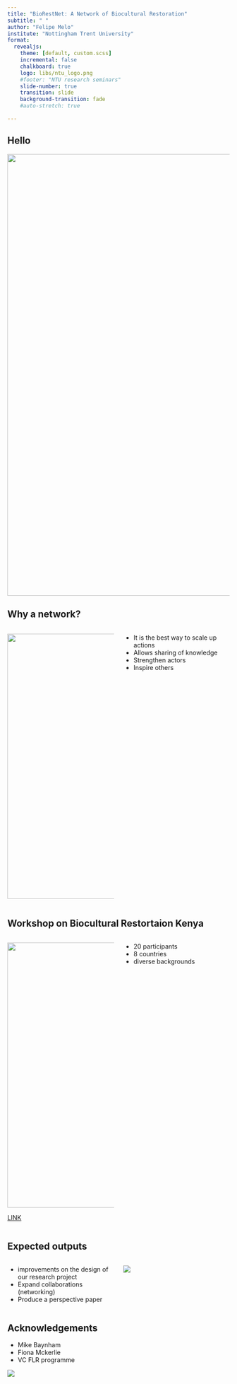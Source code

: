 ```yaml
---
title: "BioRestNet: A Network of Biocultural Restoration"
subtitle: " "
author: "Felipe Melo"
institute: "Nottingham Trent University"
format:
  revealjs:
    theme: [default, custom.scss]
    incremental: false
    chalkboard: true
    logo: libs/ntu_logo.png
    #footer: "NTU research seminars"
    slide-number: true
    transition: slide
    background-transition: fade
    #auto-stretch: true

---
```

## Hello

![](libs/Research.png){width=1000}

## Why a network?
::::{.columns}
:::{.column width="50%"}
![](https://www.lebow.drexel.edu/sites/default/files/legacy/story/1501077931-network.jpg){width=600}

:::
:::{.column width="50%"}
-   It is the best way to scale up actions
-   Allows sharing of knowledge
-   Strengthen actors
-   Inspire others
:::
::::

## Workshop on Biocultural Restortaion Kenya
::::{.columns}
:::{.column width="50%"}
![](libs/site_biorest.png){width=600}

[LINK](https://fplmelo.github.io/biorestnet/)

:::
:::{.column width="50%"}
- 20 participants
- 8 countries
- diverse backgrounds

:::
::::

## Expected outputs

::::{.columns}
:::{.column width="50%"}
- improvements on the design of our research project
- Expand collaborations (networking)
- Produce a perspective paper

:::
:::{.column width="50%"}

![](libs/research_plan.jpg)

:::
::::

## Acknowledgements

- Mike Baynham
- Fiona Mckerlie
- VC FLR programme

![](ntu_logo.png)
